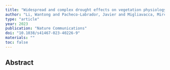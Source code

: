 ```yaml
---
title: "Widespread and complex drought effects on vegetation physiology inferred from space"
author: "Li, Wantong and Pacheco-Labrador, Javier and Migliavacca, Mirco and Miralles, Diego and Hoek van Dijke, Anne and Reichstein, Markus and Forkel, Matthias and Zhang, Weijie and Frankenberg, Christian and Panwar, Annu and others"
type: "article"
year: 2023
publication: "Nature Communications"
doi: "10.1038/s41467-023-40226-9"
materials: ""
toc: false
---
```


## Abstract

